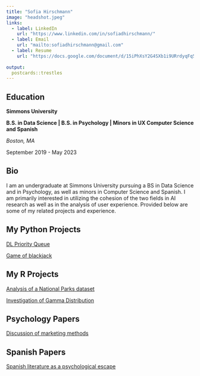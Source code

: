 ```yaml
---
title: "Sofia Hirschmann"
image: "headshot.jpeg"
links:
  - label: LinkedIn
    url: "https://www.linkedin.com/in/sofiadhirschmann/"
  - label: Email
    url: "mailto:sofiadhirschmann@gmail.com"
  - label: Resume
    url: "https://docs.google.com/document/d/15iPhXsY2G4SXb1i9URrdyqFq5WfOAgEe/edit?usp=sharing&ouid=113972081529073042306&rtpof=true&sd=true"
  
output:
  postcards::trestles
---
```



## Education

**Simmons University** 

**B.S. in Data Science | B.S. in Psychology | Minors in UX Computer Science and Spanish**

*Boston, MA*

September 2019 - May 2023


## Bio

I am an undergraduate at Simmons University pursuing a BS in Data Science and in Psychology, as well as minors in Computer Science and Spanish. I am primarily interested in utilizing the cohesion of the two fields in AI research as well as in the analysis of user experience. Provided below are some of my related projects and experience.


## My Python Projects

[DL Priority Queue](DLPriorityQueue.py)

[Game of blackjack](blackjack.py)


## My R Projects

[Analysis of a National Parks dataset](Project4.html)

[Investigation of Gamma Distribution](Gamma Distribution.html)


## Psychology Papers

[Discussion of marketing methods](Soc Final (2).pdf)


## Spanish Papers

[Spanish literature as a psychological escape](336 Final.pdf)







